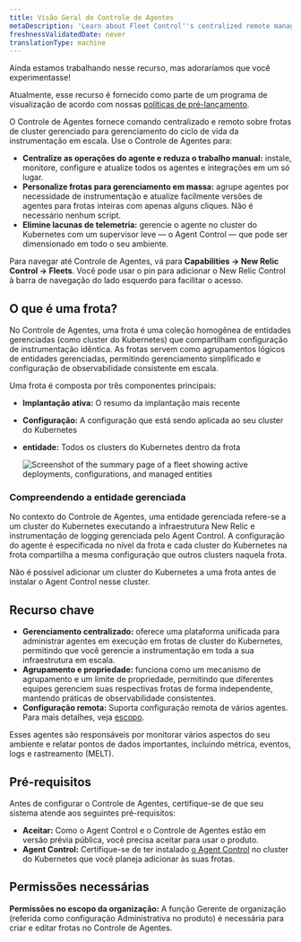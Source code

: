 ```yaml
---
title: Visão Geral do Controle de Agentes
metaDescription: 'Learn about Fleet Control''s centralized remote management of Kubernetes clusters with New Relic agents, overseen by Agent Control'
freshnessValidatedDate: never
translationType: machine
---
```


<Callout title="visualização">
  Ainda estamos trabalhando nesse recurso, mas adoraríamos que você experimentasse!

  Atualmente, esse recurso é fornecido como parte de um programa de visualização de acordo com nossas [políticas de pré-lançamento](/docs/licenses/license-information/referenced-policies/new-relic-pre-release-policy).
</Callout>

O Controle de Agentes fornece comando centralizado e remoto sobre frotas de cluster gerenciado para gerenciamento do ciclo de vida da instrumentação em escala. Use o Controle de Agentes para:

* **Centralize as operações do agente e reduza o trabalho manual:** instale, monitore, configure e atualize todos os agentes e integrações em um só lugar.
* **Personalize frotas para gerenciamento em massa:** agrupe agentes por necessidade de instrumentação e atualize facilmente versões de agentes para frotas inteiras com apenas alguns cliques. Não é necessário nenhum script.
* **Elimine lacunas de telemetria:** gerencie o agente no cluster do Kubernetes com um supervisor leve — o Agent Control — que pode ser dimensionado em todo o seu ambiente.

Para navegar até Controle de Agentes, vá para **Capabilities → New Relic Control → Fleets**. Você pode usar o pin para adicionar o New Relic Control à barra de navegação do lado esquerdo para facilitar o acesso.

## O que é uma frota?

No Controle de Agentes, uma frota é uma coleção homogênea de entidades gerenciadas (como cluster do Kubernetes) que compartilham configuração de instrumentação idêntica. As frotas servem como agrupamentos lógicos de entidades gerenciadas, permitindo gerenciamento simplificado e configuração de observabilidade consistente em escala.

Uma frota é composta por três componentes principais:

* **Implantação ativa:** O resumo da implantação mais recente

* **Configuração:** A configuração que está sendo aplicada ao seu cluster do Kubernetes

* **entidade:** Todos os clusters do Kubernetes dentro da frota

  <img title="Fleet summary page" alt="Screenshot of the summary page of a fleet showing active deployments, configurations, and managed entities" src="/images/fleet-control-summary.webp" />

### Compreendendo a entidade gerenciada

No contexto do Controle de Agentes, uma entidade gerenciada refere-se a um cluster do Kubernetes executando a infraestrutura New Relic e instrumentação de logging gerenciada pelo Agent Control. A configuração do agente é especificada no nível da frota e cada cluster do Kubernetes na frota compartilha a mesma configuração que outros clusters naquela frota.

<Callout title="importante">
  Não é possível adicionar um cluster do Kubernetes a uma frota antes de instalar o Agent Control nesse cluster.
</Callout>

## Recurso chave

* **Gerenciamento centralizado:** oferece uma plataforma unificada para administrar agentes em execução em frotas de cluster do Kubernetes, permitindo que você gerencie a instrumentação em toda a sua infraestrutura em escala.
* **Agrupamento e propriedade:** funciona como um mecanismo de agrupamento e um limite de propriedade, permitindo que diferentes equipes gerenciem suas respectivas frotas de forma independente, mantendo práticas de observabilidade consistentes.
* **Configuração remota:** Suporta configuração remota de vários agentes. Para mais detalhes, veja [escopo](/docs/new-relic-control/getting-started/#scope).

Esses agentes são responsáveis por monitorar vários aspectos do seu ambiente e relatar pontos de dados importantes, incluindo métrica, eventos, logs e rastreamento (MELT).

## Pré-requisitos

Antes de configurar o Controle de Agentes, certifique-se de que seu sistema atende aos seguintes pré-requisitos:

* **Aceitar:** Como o Agent Control e o Controle de Agentes estão em versão prévia pública, você precisa aceitar para usar o produto.
* **Agent Control:** Certifique-se de ter instalado [o Agent Control](/docs/new-relic-control/agent-control/setup) no cluster do Kubernetes que você planeja adicionar às suas frotas.

## Permissões necessárias

**Permissões no escopo da organização:** A função Gerente de organização (referida como configuração Administrativa no produto) é necessária para criar e editar frotas no Controle de Agentes.